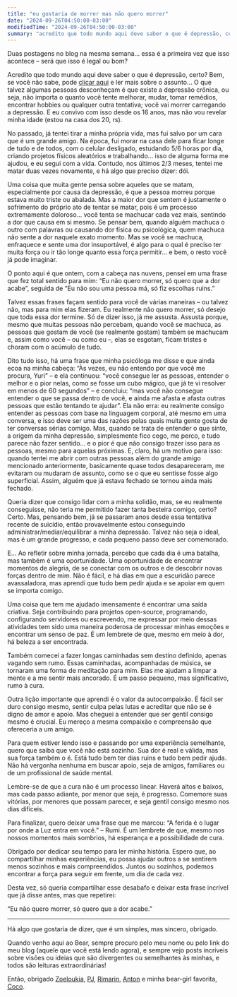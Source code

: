 ```yaml
---
title: "eu gostaria de morrer mas não quero morrer"
date: "2024-09-26T04:50:00-03:00"
modifiedTime: "2024-09-26T04:50:00-03:00"
summary: "acredito que todo mundo aqui deve saber o que é depressão, certo?"
---
```


Duas postagens no blog na mesma semana… essa é a primeira vez que isso acontece – será que isso é legal ou bom?

Acredito que todo mundo aqui deve saber o que é depressão, certo? Bem, se você não sabe, pode [clicar aqui](https://duckduckgo.com/?q=depression+mood) e ler mais sobre o assunto… O que talvez algumas pessoas desconheçam é que existe a depressão crônica, ou seja, não importa o quanto você tente melhorar, mudar, tomar remédios, encontrar hobbies ou qualquer outra tentativa; você vai morrer carregando a depressão. E eu convivo com isso desde os 16 anos, mas não vou revelar minha idade (estou na casa dos 20, rs).

No passado, já tentei tirar a minha própria vida, mas fui salvo por um cara que é um grande amigo. Na época, fui morar na casa dele para ficar longe de tudo e de todos, com o celular desligado, estudando 5/6 horas por dia, criando projetos físicos aleatórios e trabalhando… isso de alguma forma me ajudou, e eu segui com a vida. Contudo, nos últimos 2/3 meses, tentei me matar duas vezes novamente, e há algo que preciso dizer: dói.

Uma coisa que muita gente pensa sobre aqueles que se matam, especialmente por causa da depressão, é que a pessoa morreu porque estava muito triste ou abalada. Mas a maior dor que sentem é justamente o sofrimento do próprio ato de tentar se matar, pois é um processo extremamente doloroso… você tenta se machucar cada vez mais, sentindo a dor que causa em si mesmo. Se pensar bem, quando alguém machuca o outro com palavras ou causando dor física ou psicológica, quem machuca não sente a dor naquele exato momento. Mas se você se machuca, enfraquece e sente uma dor insuportável, é algo para o qual é preciso ter muita força ou ir tão longe quanto essa força permitir… e bem, o resto você já pode imaginar.

O ponto aqui é que ontem, com a cabeça nas nuvens, pensei em uma frase que fez total sentido para mim: “Eu não quero morrer, só quero que a dor acabe”, seguida de “Eu não sou uma pessoa má, só fiz escolhas ruins.”

Talvez essas frases façam sentido para você de várias maneiras – ou talvez não, mas para mim elas fizeram. Eu realmente não quero morrer, só desejo que toda essa dor termine. Só de dizer isso, já me assusta. Assusta porque, mesmo que muitas pessoas não percebam, quando você se machuca, as pessoas que gostam de você (se realmente gostam) também se machucam e, assim como você – ou como eu –, elas se esgotam, ficam tristes e choram com o acúmulo de tudo.

Dito tudo isso, há uma frase que minha psicóloga me disse e que ainda ecoa na minha cabeça: “Às vezes, eu não entendo por que você me procura, Yuri” – e ela continuou: “você consegue ler as pessoas, entender o melhor e o pior nelas, como se fosse um cubo mágico, que já te vi resolver em menos de 60 segundos” – e concluiu: “mas você não consegue entender o que se passa dentro de você, e ainda me afasta e afasta outras pessoas que estão tentando te ajudar”. Ela não erra: eu realmente consigo entender as pessoas com base na linguagem corporal, até mesmo em uma conversa, e isso deve ser uma das razões pelas quais muita gente gosta de ter conversas sérias comigo. Mas, quando se trata de entender o que sinto, a origem da minha depressão, simplesmente fico cego, me perco, e tudo parece não fazer sentido… e o pior é que não consigo trazer isso para as pessoas, mesmo para aquelas próximas. E, claro, há um motivo para isso: quando tentei me abrir com outras pessoas além do grande amigo mencionado anteriormente, basicamente quase todos desapareceram, me evitaram ou mudaram de assunto, como se o que eu sentisse fosse algo superficial. Assim, alguém que já estava fechado se tornou ainda mais fechado.

Queria dizer que consigo lidar com a minha solidão, mas, se eu realmente conseguisse, não teria me permitido fazer tanta besteira comigo, certo? Certo. Mas, pensando bem, já se passaram anos desde essa tentativa recente de suicídio, então provavelmente estou conseguindo administrar/mediar/equilibrar a minha depressão. Talvez não seja o ideal, mas é um grande progresso, e cada pequeno passo deve ser comemorado.

E… Ao refletir sobre minha jornada, percebo que cada dia é uma batalha, mas também é uma oportunidade. Uma oportunidade de encontrar momentos de alegria, de se conectar com os outros e de descobrir novas forças dentro de mim. Não é fácil, e há dias em que a escuridão parece avassaladora, mas aprendi que tudo bem pedir ajuda e se apoiar em quem se importa comigo.

Uma coisa que tem me ajudado imensamente é encontrar uma saída criativa. Seja contribuindo para projetos open-source, programando, configurando servidores ou escrevendo, me expressar por meio dessas atividades tem sido uma maneira poderosa de processar minhas emoções e encontrar um senso de paz. É um lembrete de que, mesmo em meio à dor, há beleza a ser encontrada.

Também comecei a fazer longas caminhadas sem destino definido, apenas vagando sem rumo. Essas caminhadas, acompanhadas de música, se tornaram uma forma de meditação para mim. Elas me ajudam a limpar a mente e a me sentir mais ancorado. É um passo pequeno, mas significativo, rumo à cura.

Outra lição importante que aprendi é o valor da autocompaixão. É fácil ser duro consigo mesmo, sentir culpa pelas lutas e acreditar que não se é digno de amor e apoio. Mas cheguei a entender que ser gentil consigo mesmo é crucial. Eu mereço a mesma compaixão e compreensão que ofereceria a um amigo.

Para quem estiver lendo isso e passando por uma experiência semelhante, quero que saiba que você não está sozinho. Sua dor é real e válida, mas sua força também o é. Está tudo bem ter dias ruins e tudo bem pedir ajuda. Não há vergonha nenhuma em buscar apoio, seja de amigos, familiares ou de um profissional de saúde mental.

Lembre-se de que a cura não é um processo linear. Haverá altos e baixos, mas cada passo adiante, por menor que seja, é progresso. Comemore suas vitórias, por menores que possam parecer, e seja gentil consigo mesmo nos dias difíceis.

Para finalizar, quero deixar uma frase que me marcou: “A ferida é o lugar por onde a Luz entra em você.” – Rumi. É um lembrete de que, mesmo nos nossos momentos mais sombrios, há esperança e a possibilidade de cura.

Obrigado por dedicar seu tempo para ler minha história. Espero que, ao compartilhar minhas experiências, eu possa ajudar outros a se sentirem menos sozinhos e mais compreendidos. Juntos ou sozinhos, podemos encontrar a força para seguir em frente, um dia de cada vez.

Desta vez, só queria compartilhar esse desabafo e deixar esta frase incrível que já disse antes, mas que repetirei:

“Eu não quero morrer, só quero que a dor acabe.”

---

Há algo que gostaria de dizer, que é um simples, mas sincero, obrigado.

Quando venho aqui ao Bear, sempre procuro pelo meu nome ou pelo link do meu blog (aquele que você está lendo agora), e sempre vejo posts incríveis sobre visões ou ideias que são divergentes ou semelhantes às minhas, e todos são leituras extraordinárias!

Então, obrigado [Zoeloukia](https://zoeloukia.bearblog.dev/were-just-as-wonderful-as-we-always-were), [PJ](https://pj.bearblog.dev/it-doesnt-have-to-be-one-or-the-other), [Rimarin](https://rimarin.bearblog.dev/links), [Anton](https://anton.earth/social-media-crisis) e minha bear-girl favorita, [Coco](https://coco-fraise.bearblog.dev/on-having-outgrown-a-city).
